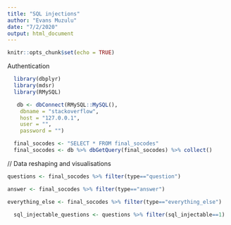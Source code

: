 ```yaml
---
title: "SQL injections"
author: "Evans Muzulu"
date: "7/2/2020"
output: html_document
---
```


```r
knitr::opts_chunk$set(echo = TRUE)
```


Authentication
```r
  library(dbplyr) 
  library(mdsr)   
  library(RMySQL)

   db <- dbConnect(RMySQL::MySQL(), 
    dbname = "stackoverflow",
    host = "127.0.0.1",
    user = "",
    password = "")

  final_socodes <- "SELECT * FROM final_socodes"
  final_socodes <- db %>% dbGetQuery(final_socodes) %>% collect()
```


// Data reshaping and visualisations

```r

questions <- final_socodes %>% filter(type=="question")

answer <- final_socodes %>% filter(type=="answer")

everything_else <- final_socodes %>% filter(type=="everything_else")

```

```r

  
  sql_injectable_questions <- questions %>% filter(sql_injectable==1)









```



